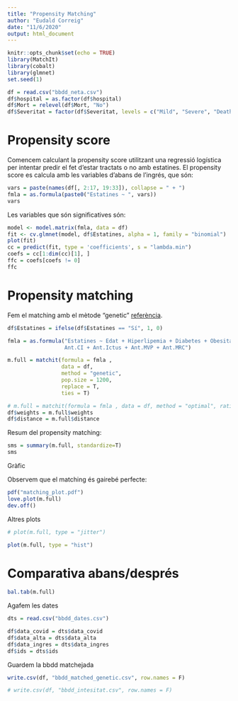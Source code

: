 ```yaml
---
title: "Propensity Matching"
author: "Eudald Correig"
date: "11/6/2020"
output: html_document
---
```


```r
knitr::opts_chunk$set(echo = TRUE)
library(MatchIt)
library(cobalt)
library(glmnet)
set.seed(1)
```

```r
df = read.csv("bbdd_neta.csv")
df$hospital = as.factor(df$hospital)
df$Mort = relevel(df$Mort, "No")
df$Severitat = factor(df$Severitat, levels = c("Mild", "Severe", "Death"))
```

# Propensity score

Comencem calculant la propensity score utilitzant una regressió logística per intentar predir el fet d'estar tractats o no amb estatines. El propensity score es calcula amb les variables d'abans de l'ingrés, que són:

```r
vars = paste(names(df[, 2:17, 19:33]), collapse = " + ")
fmla = as.formula(paste0("Estatines ~ ", vars))
vars
```

Les variables que són significatives són:

```r
model <- model.matrix(fmla, data = df)
fit <- cv.glmnet(model, df$Estatines, alpha = 1, family = "binomial")
plot(fit)
cc = predict(fit, type = 'coefficients', s = "lambda.min")
coefs = cc[1:dim(cc)[1], ]
ffc = coefs[coefs != 0]
ffc
```


# Propensity matching

Fem el matching amb el mètode "genetic" [referència](https://r.iq.harvard.edu/docs/matchit/2.4-20/matchit.pdf).

```r
df$Estatines = ifelse(df$Estatines == "Sí", 1, 0)

fmla = as.formula("Estatines ~ Edat + Hiperlipemia + Diabetes + Obesitat +
                  Ant.CI + Ant.Ictus + Ant.MVP + Ant.MRC")
```

```r
m.full = matchit(formula = fmla , 
                 data = df, 
                 method = "genetic", 
                 pop.size = 1200, 
                 replace = T,
                 ties = T)

# m.full = matchit(formula = fmla , data = df, method = "optimal", ratio=1)
df$weights = m.full$weights
df$distance = m.full$distance
```

Resum del propensity matching:

```r
sms = summary(m.full, standardize=T)
sms
```

Gràfic

Observem que el matching és gairebé perfecte:

```r
pdf("matching_plot.pdf")
love.plot(m.full)
dev.off()
```

Altres plots

```r
# plot(m.full, type = "jitter")
```

```r
plot(m.full, type = "hist")
```


# Comparativa abans/després

```r
bal.tab(m.full)
```

Agafem les dates

```r
dts = read.csv("bbdd_dates.csv")
```

```r
df$data_covid = dts$data_covid
df$data_alta = dts$data_alta
df$data_ingres = dts$data_ingres
df$ids = dts$ids
```

Guardem la bbdd matchejada

```r
write.csv(df, "bbdd_matched_genetic.csv", row.names = F)

# write.csv(df, "bbdd_intesitat.csv", row.names = F)
```
